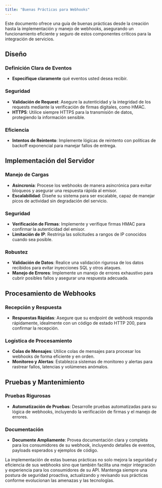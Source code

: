 ```yaml
---
title: "Buenas Prácticas para Webhooks"
---
```


Este documento ofrece una guía de buenas prácticas desde la creación hasta la implementación y manejo de webhooks, asegurando un funcionamiento eficiente y seguro de estos componentes críticos para la integración de servicios.

## Diseño

### Definición Clara de Eventos

- **Especifique claramente** qué eventos usted desea recibir.

### Seguridad

- **Validación de Request**: Asegure la autenticidad y la integridad de los requests mediante la verificación de firmas digitales, como HMAC.
- **HTTPS**: Utilice siempre HTTPS para la transmisión de datos, protegiendo la información sensible.

### Eficiencia

- **Intentos de Reintento**: Implemente lógicas de reintento con políticas de backoff exponencial para manejar fallos de entrega.

## Implementación del Servidor

### Manejo de Cargas

- **Asincronía**: Procese los webhooks de manera asincrónica para evitar bloqueos y asegurar una respuesta rápida al emisor.
- **Escalabilidad**: Diseñe su sistema para ser escalable, capaz de manejar picos de actividad sin degradación del servicio.

### Seguridad

- **Verificación de Firmas**: Implemente y verifique firmas HMAC para confirmar la autenticidad del emisor.
- **Limitación de IP**: Restrinja las solicitudes a rangos de IP conocidos cuando sea posible.

### Robustez

- **Validación de Datos**: Realice una validación rigurosa de los datos recibidos para evitar inyecciones SQL y otros ataques.
- **Manejo de Errores**: Implemente un manejo de errores exhaustivo para cubrir posibles fallos y asegurar una respuesta adecuada.

## Procesamiento de Webhooks

### Recepción y Respuesta

- **Respuestas Rápidas**: Asegure que su endpoint de webhook responda rápidamente, idealmente con un código de estado HTTP 200, para confirmar la recepción.

### Logística de Procesamiento

- **Colas de Mensajes**: Utilice colas de mensajes para procesar los webhooks de forma eficiente y en orden.
- **Monitoreo y Alertas**: Establezca sistemas de monitoreo y alertas para rastrear fallos, latencias y volúmenes anómalos.

## Pruebas y Mantenimiento

### Pruebas Rigurosas

- **Automatización de Pruebas**: Desarrolle pruebas automatizadas para su lógica de webhooks, incluyendo la verificación de firmas y el manejo de errores.

### Documentación

- **Documente Ampliamente**: Provea documentación clara y completa para los consumidores de su webhook, incluyendo detalles de eventos, payloads esperados y ejemplos de código.

<Tip>
  La implementación de estas buenas prácticas no solo mejora la seguridad y eficiencia de sus
  webhooks sino que también facilita una mejor integración y experiencia para los consumidores de su
  API.
</Tip>

<Warning>
  Mantenga siempre una postura de seguridad proactiva, actualizando y revisando sus prácticas
  conforme evolucionan las amenazas y las tecnologías.
</Warning>
